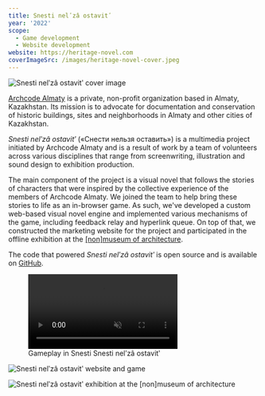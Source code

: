 ```yaml
---
title: Snesti nelʹzâ ostavitʹ
year: '2022'
scope:
  - Game development
  - Website development
website: https://heritage-novel.com
coverImageSrc: /images/heritage-novel-cover.jpeg
---
```


![Snesti nelʹzâ ostavitʹ cover image](/images/heritage-novel-cover.jpeg 'title=')

[Archcode Almaty](https://archcode.kz/) is a private, non-profit organization based in Almaty, Kazakhstan. Its mission is to advocate for documentation and conservation of historic buildings, sites and neighborhoods in Almaty and other cities of Kazakhstan.

_Snesti nelʹzâ ostavitʹ_ («Снести нельзя оставить») is a multimedia project initiated by Archcode Almaty and is a result of work by a team of volunteers across various disciplines that range from screenwriting, illustration and sound design to exhibition production.

The main component of the project is a visual novel that follows the stories of characters that were inspired by the collective experience of the members of Archcode Almaty. We joined the team to help bring these stories to life as an in-browser game. As such, we've developed a custom web-based visual novel engine and implemented various mechanisms of the game, including feedback relay and hyperlink queue. On top of that, we constructed the marketing website for the project and participated in the offline exhibition at the [[non]museum of architecture](https://www.instagram.com/nonmuseumalmaty/).

The code that powered _Snesti nelʹzâ ostavitʹ_ is open source and is available on [GitHub](https://github.com/yenbekbay/archcode-heritage-novel).

<figure>
  <video
    autoPlay
    loop
    muted
    playsInline
    style={{width: '100%', aspectRatio: '2878 / 1748'}}>
    <source src="/videos/heritage-novel-demo.webm" type="video/webm" />
    <source src="/videos/heritage-novel-demo.mp4" type="video/mp4" />
  </video>
  <figcaption>Gameplay in Snesti Snesti nelʹzâ ostavitʹ</figcaption>
</figure>

![Snesti nelʹzâ ostavitʹ website and game](/images/heritage-novel-showcase.jpeg)

![Snesti nelʹzâ ostavitʹ exhibition at the [non]museum of architecture](/images/heritage-novel-exhibition.jpeg)
